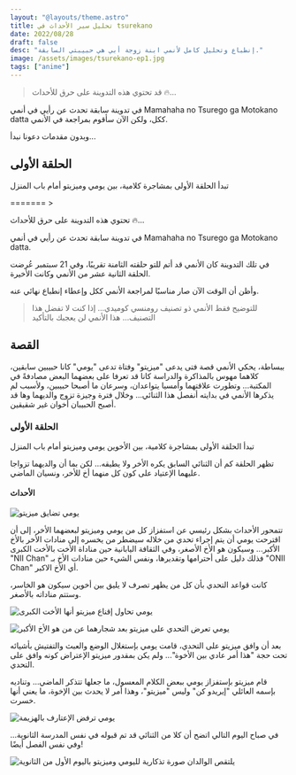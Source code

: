 ```yaml
---
layout: "@layouts/theme.astro"
title: تحليل سير الأحداث في tsurekano 
date: 2022/08/28
draft: false
desc: "إنطباع وتحليل كامل لأنمي ابنة زوجة أبي هي حبيبتي السابقة."
image: /assets/images/tsurekano-ep1.jpg
tags: ["anime"]
---
```


> <p data-nosnippet>قد تحتوي هذه التدوينة على حرق للأحداث 🔥...</p>

في تدوينة سابقة تحدث عن رأيي في أنمي Mamahaha no Tsurego ga Motokano datta ككل، ولكن الآن سأقوم بمراجعة في اﻷنمي.

وبدون مقدمات دعونا نبدأ...

## الحلقة اﻷولى
تبدأ الحلقة الأولى بمشاجرة كلامية، بين يومي وميزيتو أمام باب المنزل

<Youtube id="FTWy--5ubyw" />
=======
> <p data-nosnippet>تحتوي هذه التدوينة على حرق للأحداث 🔥...</p>

في تدوينة سابقة تحدث عن رأيي في أنمي Mamahaha no Tsurego ga Motokano datta.

في تلك التدوينة كان الأنمي قد أتم للتو حلقته الثامنة تقريبًا، وفي 
<time datetime="2022-09-20T21:00:00.000Z">21 سبتمبر</time>
 عُرضت الحلقة الثانية عشر من الأنمي وكانت الأخيرة.

وأظن أن الوقت الآن صار مناسبًا لمراجعة الأنمي ككل وإعطاء إنطباع نهائي عنه.

> <p data-nosnippet>للتوضيح فقط الأنمي ذو تصنيف رومنسي كوميدي... إذا كنت لا تفضل هذا التصنيف... هذا الأنمي لن يعجبك بالتأكيد</p>

## القصة

ببساطة، يحكي الأنمي قصة فتى يدعى "ميزيتو" وفتاة تدعى "يومي" كانا حبيبين سابقين، كلاهما مهوس بالمذاكرة والدراسة كانا قد تعرفا على بعضهما البعض مصادفةً في المكتبة... وتطورت علاقتهما وأمسيا يتواعدان، وسرعان ما أصبحا حبيبين، ولأسبب لم يذكرها الأنمي في بدايته أنفصل هذا الثنائي... وخلال فترة وجيزة تزوج والديهما وها قد أصبح الحبيبان أخوان غير شقيقين.

### الحلقة اﻷولى
تبدأ الحلقة الأولى بمشاجرة كلامية، بين الأخوين يومي وميزيتو أمام باب المنزل

<Youtube id="FTWy--5ubyw" />

تظهر الحلقة كم أن الثنائي السابق يكره الأخر ولا يطيقه... لكن بما أن والديهما تزواجا عليهما الإعتياد على كون كل منهما أخ للأخر، ونسيان الماضي.

#### اﻷحداث
![يومي تضايق ميزيتو](/assets/images/ep1-screen1.png)

تتمحور الأحداث بشكل رئيسي عن استفزاز كل من يومي وميزيتو لبعضهما الأخر، إلى أن اقترحت يومي أن يتم إجراء تحدي من خلاله سيضطر من يخسره إلى منادات الأخر بالأخ الأكبر... وسيكون هو الأخ الأصغر، وفي الثقافة اليابانية حين مناداة الأخت بالأخت الكبرى "NII Chan" فذلك دليل على أحترامها وتقديرها، ونفس الشيء حين منادات اﻷخ بـ "ONII Chan" أي الأخ الاكبر.

كانت قواعد التحدي بأن كل من يظهر تصرف لا يليق بين أخوين سيكون هو الخاسر، وستتم مناداته بالأصغر.

![يومي تحاول إقناع ميزيتو أنها الأخت الكبرى](/assets/images/ep1-screen2.png)

![يومي تعرض التحدي على ميزيتو بعد شجارهما عن من هو الأخ الأكبر](/assets/images/ep1-screen3.png)

بعد أن وافق ميزيتو على التحدي، قامت يومي بإستغلال الوضع والعبث والتفتيش بأشيائه تحت حجة "هذا أمر عادي بين الأخوة"... ولم يكن بمقدور ميزيتو الإعتراض كونه وافق على التحدي.

قام ميزيتو بإستفزاز يومي ببعض الكلام المعسول، ما جعلها تتذكر الماضي... وتناديه بإسمه العائلي "إيريدو كن" وليس "ميزيتو"، وهذا أمر لا يحدث بين الإخوة، ما يعني أنها خسرت.

![يومي ترفض الإعتارف بالهزيمة](/assets/images/ep1-screen4.png)

في صباح اليوم التالي اتضح أن كلا من الثنائي قد تم قبوله في نفس المدرسة الثانوية... وفي نفس الفصل أيضًا!

![يلتقص الوالدان صورة تذكارية لليومي وميزيتو باليوم الأول من الثانوية](/assets/images/ep1-screen5.png)

